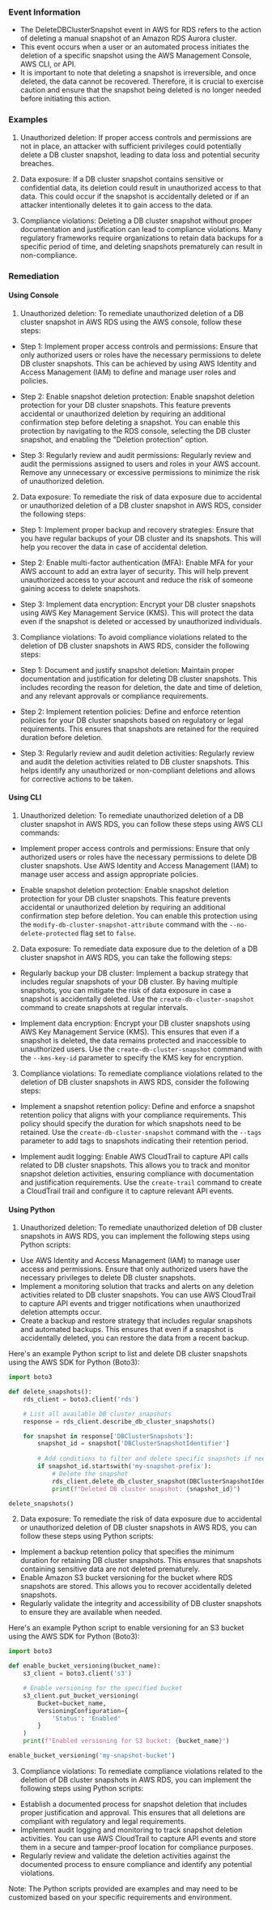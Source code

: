 
### Event Information

- The DeleteDBClusterSnapshot event in AWS for RDS refers to the action of deleting a manual snapshot of an Amazon RDS Aurora cluster. 
- This event occurs when a user or an automated process initiates the deletion of a specific snapshot using the AWS Management Console, AWS CLI, or API. 
- It is important to note that deleting a snapshot is irreversible, and once deleted, the data cannot be recovered. Therefore, it is crucial to exercise caution and ensure that the snapshot being deleted is no longer needed before initiating this action.


### Examples

1. Unauthorized deletion: If proper access controls and permissions are not in place, an attacker with sufficient privileges could potentially delete a DB cluster snapshot, leading to data loss and potential security breaches.

2. Data exposure: If a DB cluster snapshot contains sensitive or confidential data, its deletion could result in unauthorized access to that data. This could occur if the snapshot is accidentally deleted or if an attacker intentionally deletes it to gain access to the data.

3. Compliance violations: Deleting a DB cluster snapshot without proper documentation and justification can lead to compliance violations. Many regulatory frameworks require organizations to retain data backups for a specific period of time, and deleting snapshots prematurely can result in non-compliance.

### Remediation

#### Using Console

1. Unauthorized deletion: To remediate unauthorized deletion of a DB cluster snapshot in AWS RDS using the AWS console, follow these steps:

- Step 1: Implement proper access controls and permissions: Ensure that only authorized users or roles have the necessary permissions to delete DB cluster snapshots. This can be achieved by using AWS Identity and Access Management (IAM) to define and manage user roles and policies.

- Step 2: Enable snapshot deletion protection: Enable snapshot deletion protection for your DB cluster snapshots. This feature prevents accidental or unauthorized deletion by requiring an additional confirmation step before deleting a snapshot. You can enable this protection by navigating to the RDS console, selecting the DB cluster snapshot, and enabling the "Deletion protection" option.

- Step 3: Regularly review and audit permissions: Regularly review and audit the permissions assigned to users and roles in your AWS account. Remove any unnecessary or excessive permissions to minimize the risk of unauthorized deletion.

2. Data exposure: To remediate the risk of data exposure due to accidental or unauthorized deletion of a DB cluster snapshot in AWS RDS, consider the following steps:

- Step 1: Implement proper backup and recovery strategies: Ensure that you have regular backups of your DB cluster and its snapshots. This will help you recover the data in case of accidental deletion.

- Step 2: Enable multi-factor authentication (MFA): Enable MFA for your AWS account to add an extra layer of security. This will help prevent unauthorized access to your account and reduce the risk of someone gaining access to delete snapshots.

- Step 3: Implement data encryption: Encrypt your DB cluster snapshots using AWS Key Management Service (KMS). This will protect the data even if the snapshot is deleted or accessed by unauthorized individuals.

3. Compliance violations: To avoid compliance violations related to the deletion of DB cluster snapshots in AWS RDS, consider the following steps:

- Step 1: Document and justify snapshot deletion: Maintain proper documentation and justification for deleting DB cluster snapshots. This includes recording the reason for deletion, the date and time of deletion, and any relevant approvals or compliance requirements.

- Step 2: Implement retention policies: Define and enforce retention policies for your DB cluster snapshots based on regulatory or legal requirements. This ensures that snapshots are retained for the required duration before deletion.

- Step 3: Regularly review and audit deletion activities: Regularly review and audit the deletion activities related to DB cluster snapshots. This helps identify any unauthorized or non-compliant deletions and allows for corrective actions to be taken.

#### Using CLI

1. Unauthorized deletion: To remediate unauthorized deletion of a DB cluster snapshot in AWS RDS, you can follow these steps using AWS CLI commands:

- Implement proper access controls and permissions: Ensure that only authorized users or roles have the necessary permissions to delete DB cluster snapshots. Use AWS Identity and Access Management (IAM) to manage user access and assign appropriate policies.

- Enable snapshot deletion protection: Enable snapshot deletion protection for your DB cluster snapshots. This feature prevents accidental or unauthorized deletion by requiring an additional confirmation step before deletion. You can enable this protection using the `modify-db-cluster-snapshot-attribute` command with the `--no-delete-protected` flag set to `false`.

2. Data exposure: To remediate data exposure due to the deletion of a DB cluster snapshot in AWS RDS, you can take the following steps:

- Regularly backup your DB cluster: Implement a backup strategy that includes regular snapshots of your DB cluster. By having multiple snapshots, you can mitigate the risk of data exposure in case a snapshot is accidentally deleted. Use the `create-db-cluster-snapshot` command to create snapshots at regular intervals.

- Implement data encryption: Encrypt your DB cluster snapshots using AWS Key Management Service (KMS). This ensures that even if a snapshot is deleted, the data remains protected and inaccessible to unauthorized users. Use the `create-db-cluster-snapshot` command with the `--kms-key-id` parameter to specify the KMS key for encryption.

3. Compliance violations: To remediate compliance violations related to the deletion of DB cluster snapshots in AWS RDS, consider the following steps:

- Implement a snapshot retention policy: Define and enforce a snapshot retention policy that aligns with your compliance requirements. This policy should specify the duration for which snapshots need to be retained. Use the `create-db-cluster-snapshot` command with the `--tags` parameter to add tags to snapshots indicating their retention period.

- Implement audit logging: Enable AWS CloudTrail to capture API calls related to DB cluster snapshots. This allows you to track and monitor snapshot deletion activities, ensuring compliance with documentation and justification requirements. Use the `create-trail` command to create a CloudTrail trail and configure it to capture relevant API events.

#### Using Python

1. Unauthorized deletion: To remediate unauthorized deletion of DB cluster snapshots in AWS RDS, you can implement the following steps using Python scripts:

- Use AWS Identity and Access Management (IAM) to manage user access and permissions. Ensure that only authorized users have the necessary privileges to delete DB cluster snapshots.
- Implement a monitoring solution that tracks and alerts on any deletion activities related to DB cluster snapshots. You can use AWS CloudTrail to capture API events and trigger notifications when unauthorized deletion attempts occur.
- Create a backup and restore strategy that includes regular snapshots and automated backups. This ensures that even if a snapshot is accidentally deleted, you can restore the data from a recent backup.

Here's an example Python script to list and delete DB cluster snapshots using the AWS SDK for Python (Boto3):

```python
import boto3

def delete_snapshots():
    rds_client = boto3.client('rds')

    # List all available DB cluster snapshots
    response = rds_client.describe_db_cluster_snapshots()

    for snapshot in response['DBClusterSnapshots']:
        snapshot_id = snapshot['DBClusterSnapshotIdentifier']
        
        # Add conditions to filter and delete specific snapshots if needed
        if snapshot_id.startswith('my-snapshot-prefix'):
            # Delete the snapshot
            rds_client.delete_db_cluster_snapshot(DBClusterSnapshotIdentifier=snapshot_id)
            print(f"Deleted DB cluster snapshot: {snapshot_id}")

delete_snapshots()
```

2. Data exposure: To remediate the risk of data exposure due to accidental or unauthorized deletion of DB cluster snapshots in AWS RDS, you can follow these steps using Python scripts:

- Implement a backup retention policy that specifies the minimum duration for retaining DB cluster snapshots. This ensures that snapshots containing sensitive data are not deleted prematurely.
- Enable Amazon S3 bucket versioning for the bucket where RDS snapshots are stored. This allows you to recover accidentally deleted snapshots.
- Regularly validate the integrity and accessibility of DB cluster snapshots to ensure they are available when needed.

Here's an example Python script to enable versioning for an S3 bucket using the AWS SDK for Python (Boto3):

```python
import boto3

def enable_bucket_versioning(bucket_name):
    s3_client = boto3.client('s3')

    # Enable versioning for the specified bucket
    s3_client.put_bucket_versioning(
        Bucket=bucket_name,
        VersioningConfiguration={
            'Status': 'Enabled'
        }
    )
    print(f"Enabled versioning for S3 bucket: {bucket_name}")

enable_bucket_versioning('my-snapshot-bucket')
```

3. Compliance violations: To remediate compliance violations related to the deletion of DB cluster snapshots in AWS RDS, you can implement the following steps using Python scripts:

- Establish a documented process for snapshot deletion that includes proper justification and approval. This ensures that all deletions are compliant with regulatory and legal requirements.
- Implement audit logging and monitoring to track snapshot deletion activities. You can use AWS CloudTrail to capture API events and store them in a secure and tamper-proof location for compliance purposes.
- Regularly review and validate the deletion activities against the documented process to ensure compliance and identify any potential violations.

Note: The Python scripts provided are examples and may need to be customized based on your specific requirements and environment.

